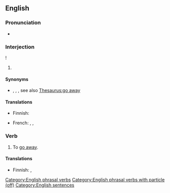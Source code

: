 ==English==

===Pronunciation===
* {{audio|en|en-au-bug off.ogg|Audio (AU)}}

===Interjection===
{{en-interj}}!

# {{lb|en|idiomatic|informal|transitive|dismissal}} {{non-gloss definition|Used to tell somebody to leave one alone.}}

====Synonyms====
* {{l|en|bog off}}, {{l|en|bugger off}} {{qualifier|more vulgar}}, {{l|en|scram}}, see also [[Thesaurus:go away]]

====Translations====
{{trans-top|Used to tell somebody to leave them alone}}
* Finnish: {{t|fi|häivy}}
{{trans-mid}}
* French: {{qualifier|colloquial}} {{t+|fr|dégage}}, {{qualifier|vulgar}} {{t+|fr|va chier}}, {{qualifier|colloquial}} {{t+|fr|aller se faire voir}}
{{trans-bottom}}

===Verb===
{{en-verb|*}}

# {{lb|en|informal|intransitive}} To [[go away]].
#: {{ux|en|I lied to him to appease him so he would '''bug off'''.}}

====Translations====
{{trans-top|go away}}
* Finnish: {{t+|fi|häipyä}}, {{t+|fi|lähteä}}
{{trans-mid}}
{{trans-bottom}}

[[Category:English phrasal verbs]]
[[Category:English phrasal verbs with particle (off)]]
[[Category:English sentences]]